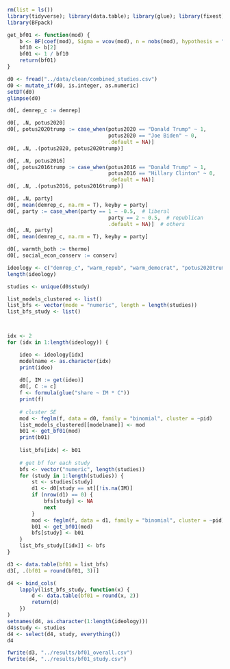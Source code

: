 ```r
rm(list = ls())
library(tidyverse); library(data.table); library(glue); library(fixest); library(modelsummary)
library(BFpack)
```

```r
get_bf01 <- function(mod) {
    b <- BF(coef(mod), Sigma = vcov(mod), n = nobs(mod), hypothesis = "IM:C = 0")$BFmatrix_confirmatory[, 1]
    bf10 <- b[2]
    bf01 <- 1 / bf10
    return(bf01)    
}
```


```r
d0 <- fread("../data/clean/combined_studies.csv")
d0 <- mutate_if(d0, is.integer, as.numeric)
setDT(d0)
glimpse(d0)
```

```r
d0[, demrep_c := demrep]

d0[, .N, potus2020]
d0[, potus2020trump := case_when(potus2020 == "Donald Trump" ~ 1, 
                                 potus2020 == "Joe Biden" ~ 0,
                                 .default = NA)]
d0[, .N, .(potus2020, potus2020trump)]

d0[, .N, potus2016]
d0[, potus2016trump := case_when(potus2016 == "Donald Trump" ~ 1, 
                                 potus2016 == "Hillary Clinton" ~ 0,
                                 .default = NA)]
d0[, .N, .(potus2016, potus2016trump)]

d0[, .N, party]
d0[, mean(demrep_c, na.rm = T), keyby = party]
d0[, party := case_when(party == 1 ~ -0.5,  # liberal
                                 party == 2 ~ 0.5,  # republican
                                 .default = NA)]  # others
d0[, .N, party]
d0[, mean(demrep_c, na.rm = T), keyby = party]

d0[, warmth_both := thermo]
d0[, social_econ_conserv := conserv]
```




```r
ideology <- c("demrep_c", "warm_repub", "warm_democrat", "potus2020trump", "potus2016trump", "social_conserv", "economic_conserv", "party", "warmth_both", "social_econ_conserv", "ideology")
length(ideology)

studies <- unique(d0$study)

list_models_clustered <- list()
list_bfs <- vector(mode = "numeric", length = length(studies))
list_bfs_study <- list()



idx <- 2
for (idx in 1:length(ideology)) {

    ideo <- ideology[idx]
    modelname <- as.character(idx)
    print(ideo)
    
    d0[, IM := get(ideo)]
    d0[, C := c]
    f <- formula(glue("share ~ IM * C"))
    print(f)
    
    # cluster SE
    mod <- feglm(f, data = d0, family = "binomial", cluster = ~pid)
    list_models_clustered[[modelname]] <- mod
    b01 <- get_bf01(mod)
    print(b01)
    
    list_bfs[idx] <- b01
    
    # get bf for each study
    bfs <- vector("numeric", length(studies))
    for (study in 1:length(studies)) {
        st <- studies[study]
        d1 <- d0[study == st][!is.na(IM)]
        if (nrow(d1) == 0) {
            bfs[study] <- NA
            next
        }
        mod <- feglm(f, data = d1, family = "binomial", cluster = ~pid)
        b01 <- get_bf01(mod)
        bfs[study] <- b01
    }
    list_bfs_study[[idx]] <- bfs
}
```

```r
d3 <- data.table(bf01 = list_bfs)
d3[, .(bf01 = round(bf01, 3))]

d4 <- bind_cols(
    lapply(list_bfs_study, function(x) {
        d <- data.table(bf01 = round(x, 2))
        return(d)
    })
)
setnames(d4, as.character(1:length(ideology)))
d4$study <- studies
d4 <- select(d4, study, everything())
d4

fwrite(d3, "../results/bf01_overall.csv")
fwrite(d4, "../results/bf01_study.csv")
```

